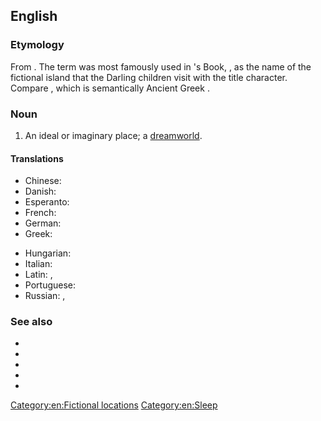 ==English==

===Etymology===
From {{affix|en|never|alt1=Never|land}}. The term was most famously used in {{w|J.M. Barrie}}'s Book, '''{{w|Peter Pan}}''', as the name of the fictional island that the Darling children visit with the title character. Compare {{m|en|Utopia}}, which is semantically Ancient Greek {{affix|grc|οὐ|gloss1=not, no|τόπος|gloss2=place, region|nocat=1}}.

===Noun===
{{en-noun}}

# An ideal or imaginary place; a [[dreamworld]].

====Translations====
{{trans-top|an ideal or imaginary place}}
* Chinese: {{t|zh|烏有鄉}}
* Danish: {{t|da|Ønskeøen|c}} {{qualifier|Peter Pan}}
* Esperanto: {{t|eo|neniamlando}}
* French: {{t+|fr|pays imaginaire|m}}
* German: {{t|de|Nimmerland|n}}
* Greek: {{t|el|χώρα του ποτέ|f}}
{{trans-mid}}
* Hungarian: {{t|hu|sohaország}}
* Italian: {{t|it|isola che non c'è}}
* Latin: {{t|la|insula imaginaria|f}}, {{t|la|terra imaginaria}}
* Portuguese: {{t|pt|terra do nunca|f}}
* Russian: {{t|ru|нетла́ндия|f}}, {{t|ru|небыля́ндия}}
{{trans-bottom}}

===See also===
* {{l|en|dreamworld}}
* {{l|en|dreamland}}
* {{l|en|fantasy land}}
* {{l|en|La-La Land}}
* {{l|en|never-never land}}

[[Category:en:Fictional locations]]
[[Category:en:Sleep]]